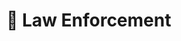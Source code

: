 # 👮 Law Enforcement


<IndexLinkList>
    <IndexLink
        to="/docs/departments/law-enforcement/standard-operating-procedures"
        title="📃 Operating Procedures"
        description="Standard Operating Procedures for Law Enforcement Departments"
    />
    <IndexLink
        to="/docs/departments/law-enforcement/uniforms"
        title="👕 Uniforms"
        description="Uniforms for Law Enforcement Departments"
    />
    <IndexLink
        to="/docs/departments/law-enforcement/vehicles"
        title="🚔 Vehicles"
        description="Vehicles for Law Enforcement Departments"
    />
</IndexLinkList>
